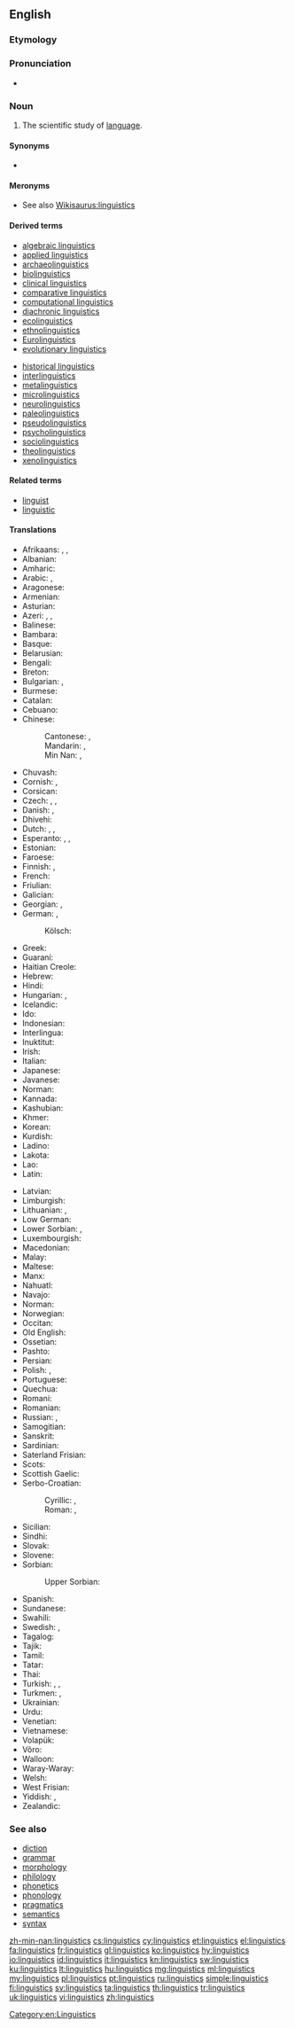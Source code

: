 ==English==

===Etymology===
{{suffix|linguist|ics|lang=en}}

===Pronunciation===
* {{IPA|/lɪŋˈɡwɪstɪks/|/liŋˈɡwɪstɪks/|lang=en}}

===Noun===
{{wikiversity lecture}}
{{wikipedia}}
{{en-noun|-}}

# The scientific study of [[language]].

====Synonyms====
* {{l|en|speechlore}}

====Meronyms====
* See also [[Wikisaurus:linguistics]]

====Derived terms====
{{der-top}}
* [[algebraic linguistics]]
* [[applied linguistics]]
* [[archaeolinguistics]]
* [[biolinguistics]]
* [[clinical linguistics]]
* [[comparative linguistics]]
* [[computational linguistics]]
* [[diachronic linguistics]]
* [[ecolinguistics]]
* [[ethnolinguistics]]
* [[Eurolinguistics]]
* [[evolutionary linguistics]]
{{der-mid}}
* [[historical linguistics]]
* [[interlinguistics]]
* [[metalinguistics]]
* [[microlinguistics]]
* [[neurolinguistics]]
* [[paleolinguistics]]
* [[pseudolinguistics]]
* [[psycholinguistics]]
* [[sociolinguistics]]
* [[theolinguistics]]
* [[xenolinguistics]]
{{der-bottom}}

====Related terms====
* [[linguist]]
* [[linguistic]]

====Translations====
{{trans-top|scientific study of language}}
* Afrikaans: {{t|af|taalwetenskappe}}, {{t+|af|taalkunde}}, {{t|af|linguistiek}}
* Albanian: {{t|sq|gjuhësi}}
* Amharic: {{t|am|የቋንቋ ጥናት|sc=Ethi}}
* Arabic: {{t|ar|لِسَانِيَّات|f-p}}, {{t|ar|عِلْم اَللُّغَة|m}}
* Aragonese: {{t|an|lingüistica|f}}
* Armenian: {{t|hy|լեզվաբանություն}}
* Asturian: {{t|ast|llingüística|f}}
* Azeri: {{t|az|dilçilik}}, {{t|az|dilşünaslıq}}, {{t|az|linqvistika}}
* Balinese: {{t|ban|ᬩᬲᬯᬶᬤ᭄ᬬ|tr=basawidya|sc=Bali}}
* Bambara: {{t|bm|kankalan}}
* Basque: {{t|eu|hizkuntzalaritza}}
* Belarusian: {{t|be|мо́вазнаўства|f}}
* Bengali: {{t+|bn|ভাষাবিজ্ঞান|sc=Beng|tr=bhāṣābijñān}}
* Breton: {{t|br|yezhoniezh|f}}
* Bulgarian: {{t+|bg|лингвистика|f}}, {{t+|bg|езикознание|n}}
* Burmese: {{t+|my|ဘာသာဗေဒ|sc=Mymr}}
* Catalan: {{t+|ca|lingüística|f}}
* Cebuano: {{t|ceb|linggwistiks}}
* Chinese:
*: Cantonese: {{t|yue|語言學}}, {{t|yue|语言学}}
*: Mandarin: {{t+|cmn|語言學|sc=Hani}}, {{t+|cmn|语言学|tr=yǔyánxué|sc=Hani}}
*: Min Nan: {{t|nan|語言學}}, {{t|nan|语言学|tr=gí-giân-ha̍k}}
* Chuvash: {{t|cv|лингвистика}}
* Cornish: {{t|kw|yethonieth|f}}, {{t|kw|scyens yeth}}
* Corsican: {{t|co|linguistica|f}}
* Czech: {{t+|cs|jazykověda|f}}, {{t|cs|jazykozpyt|m}}, {{t+|cs|lingvistika|f}}
* Danish: {{t|da|lingvistik|c}}, {{t|da|sprogforskning|c}}
* Dhivehi: {{t|dv|ބަހަވީ އިލްމު|sc=Thaa}}
* Dutch: {{t+|nl|linguïstiek|f}}, {{t+|nl|taalkunde|f}}, {{t|nl|taalwetenschappen|f-p}}
* Esperanto: {{t+|eo|lingvoscienco}}, {{t|eo|lingvistiko}}, {{t+|eo|lingviko}}
* Estonian: {{t+|et|keeleteadus}}
* Faroese: {{t|fo|málfrøði|f}}
* Finnish: {{t+|fi|kielitiede}}, {{t+|fi|lingvistiikka}}
* French: {{t+|fr|linguistique|f}}
* Friulian: {{t|fur|lenghistiche|f}}
* Galician: {{t+|gl|lingüística|f}}
* Georgian: {{t|ka|ენათმეცნიერება|sc=Geor}}, {{t|ka|ლინგვისტიკა|sc=Geor}}
* German: {{t+|de|Linguistik|f}}, {{t+|de|Sprachwissenschaft|f}}
*: Kölsch: {{t|ksh|Shproocheweßßeschaff|f}}
* Greek: {{t+|el|γλωσσολογία|f}}
* Guaraní: {{t|gn|ñe'ẽkuaaty ha ñe'ẽtekuaa}}
* Haitian Creole: {{t|ht|lengwistik}}
* Hebrew: {{t+|he|בלשנות|f|tr=balshanut}}
* Hindi: {{t|hi|भाषाविज्ञान|m|tr=bhāṣāvigyān}}
* Hungarian: {{t+|hu|nyelvészet}}, {{t+|hu|nyelvtudomány}}
* Icelandic: {{t|is|málvísindi|n-p}}
* Ido: {{t+|io|linguistiko}}
* Indonesian: {{t+|id|linguistik}}
* Interlingua: {{t+|ia|linguistica}}
* Inuktitut: {{t|iu|ᐅᖄᓯᓕᕆᓂᖅ|sc=Cans}}
* Irish: {{t|ga|teangeolaíocht|f}}
* Italian: {{t+|it|linguistica|f}}
* Japanese: {{t|ja|言語学|tr=げんごがく, gengogaku}}
* Javanese: {{t|jv|linguistik}}
* Norman: {{t|nrf|lîndgistique|f}}
* Kannada: {{t+|kn|ಭಾಷಾ ವಿಜ್ಞಾನ|sc=Knda}}
* Kashubian: {{t|csb|lingwistika|f}}
* Khmer: {{t|km|ភាសាសាស្ត្រ|tr=pʰiesaa saah|sc=Khmr}}
* Korean: {{t+|ko|언어학|tr=eoneohak}}
* Kurdish: {{t+|ku|zimannasî}}
* Ladino: {{t|lad|linguistika|f}}
* Lakota: {{t|lkt|iyápi wóuŋspe}}
* Lao: {{t+|lo|ພາສາສາດ|sc=Laoo}}
* Latin: {{t|la|linguistica|f}}
{{trans-mid}}
* Latvian: {{t|lv|valodniecība}}
* Limburgish: {{t|li|taalweitesjap|f}}
* Lithuanian: {{t+|lt|lingvistika|f}}, {{t+|lt|kalbotyra|f}}
* Low German: {{t|nds|Spraakwetenschop|f}}
* Lower Sorbian: {{t|dsb|rěcywěda|f}}, {{t|dsb|linguistika|f}}
* Luxembourgish: {{t|lb|Sproochwëssenschaft|f}}
* Macedonian: {{t|mk|лингвистика|f}}
* Malay: {{t|ms|linguistik}}
* Maltese: {{t|mt|lingwistika|f}}
* Manx: {{t|gv|çhengoaylleeaght|f}}
* Nahuatl: {{t+|nah|tlahtōlmatiliztli}}
* Navajo: {{t|nv|saad naalkaah}}
* Norman: {{t|nrf|lîndgistique}}
* Norwegian: {{t+|no|lingvistikk|m}}
* Occitan: {{t+|oc|lingüistica|f}}
* Old English: {{t|ang|spræccræft|m}}
* Ossetian: {{t|os|æвзагзонынад}}
* Pashto: {{t+|ps|ژبپوهنه|f|tr=žəbpohəna|sc=ps-Arab}}
* Persian: {{t|fa|زبان‌شناسی|tr=zabān-šenāsi}}
* Polish: {{t+|pl|lingwistyka|f}}, {{t+|pl|językoznawstwo|n}}
* Portuguese: {{t+|pt|linguística|f}}
* Quechua: {{t|qu|simi yachaq}}
* Romani: {{t|rom|chhibavipen}}
* Romanian: {{t+|ro|lingvistică|f}}
* Russian: {{t+|ru|языкозна́ние|n}}, {{t+|ru|лингви́стика|f}}
* Samogitian: {{t|sgs|kalbuotīra|f}}
* Sanskrit: {{t|sa|भाषाविज्ञान|m|tr=bhāṣāvijñāna}}
* Sardinian: {{t|sc|linguìstica|f}}
* Saterland Frisian: {{t|stq|sproakwietenskup|f}}
* Scots: {{t|sco|lingueestics}}
* Scottish Gaelic: {{t|gd|cànanachas|m}}
* Serbo-Croatian:
*: Cyrillic: {{t|sh|лингвѝстика|f|sc=Cyrl}}, {{t|sh|језикословље|n|sc=Cyrl}}
*: Roman: {{t|sh|lingvìstika|f}}, {{t+|sh|jezikoslovlje|n}}
* Sicilian: {{t|scn|linguìstica|f}}
* Sindhi: {{t+|sd|لسانيات|tr=lisāniāt|sc=sd-Arab}}
* Slovak: {{t|sk|jazykoveda|f}}
* Slovene: {{t+|sl|jezikoslovje|n}}
* Sorbian:
*: Upper Sorbian: {{t|hsb|rěčespyt|m}}
* Spanish: {{t+|es|lingüística|f}}
* Sundanese: {{t|su|linguistik}}
* Swahili: {{t+|sw|isimu}}
* Swedish: {{t+|sv|lingvistik|c}}, {{t+|sv|språkvetenskap|c}}
* Tagalog: {{t|tl|dalubwikaan}}
* Tajik: {{t|tg|забоншиносӣ}}
* Tamil: {{t+|ta|மொழியியல்}}
* Tatar: {{t|tt|тел белеме}}
* Thai: {{t|th|ภาษาศาสตร์|tr=paasăa sàat}}
* Turkish: {{t+|tr|dil bilimi}}, {{t+|tr|dilbilim}}, {{t|tr|lisâniyat}}
* Turkmen: {{t|tk|dil bilimi}}, {{t|tk|lingwistika}}
* Ukrainian: {{t+|uk|мовозна́вство|n}}
* Urdu: {{t|ur|لسانيات|tr=lisāniāt}}
* Venetian: {{t|vec|łenguìstega|f}}
* Vietnamese: {{t+|vi|ngôn ngữ học}}
* Volapük: {{t+|vo|pükav}}
* Võro: {{t|vro|keeletiidüs}}
* Walloon: {{t+|wa|linwince}}
* Waray-Waray: {{t|war|lingguwistika}}
* Welsh: {{t+|cy|ieithyddiaeth|f}}
* West Frisian: {{t|fy|taalkunde|f}}
* Yiddish: {{t|yi|לינגוויסטיק|f|tr=lingvistik|sc=Hebr}}, {{t|yi|שפּראַך־וויסנשאַפֿט|f|sc=Hebr}}
* Zealandic: {{t|zea|taelkunde|f}}
{{trans-bottom}}

===See also===
* [[diction]]
* [[grammar]]
* [[morphology]]
* [[philology]]
* [[phonetics]]
* [[phonology]]
* [[pragmatics]]
* [[semantics]]
* [[syntax]]

[[Category:en:Linguistics]]

[[zh-min-nan:linguistics]]
[[cs:linguistics]]
[[cy:linguistics]]
[[et:linguistics]]
[[el:linguistics]]
[[fa:linguistics]]
[[fr:linguistics]]
[[gl:linguistics]]
[[ko:linguistics]]
[[hy:linguistics]]
[[io:linguistics]]
[[id:linguistics]]
[[it:linguistics]]
[[kn:linguistics]]
[[sw:linguistics]]
[[ku:linguistics]]
[[lt:linguistics]]
[[hu:linguistics]]
[[mg:linguistics]]
[[ml:linguistics]]
[[my:linguistics]]
[[pl:linguistics]]
[[pt:linguistics]]
[[ru:linguistics]]
[[simple:linguistics]]
[[fi:linguistics]]
[[sv:linguistics]]
[[ta:linguistics]]
[[th:linguistics]]
[[tr:linguistics]]
[[uk:linguistics]]
[[vi:linguistics]]
[[zh:linguistics]]